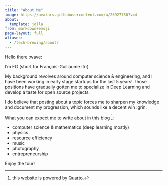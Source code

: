 ```yaml
---
title: "About Me"
image: https://avatars.githubusercontent.com/u/26927750?v=4
about:
  template: jolla
from: markdown+emoji
page-layout: full
aliases:
  - /tech-brewing/about/
---
```


Hello there :wave:

I'm FG (short for François-Guillaume :fr:)

My background revolves around computer science & engineering, and I have been working in early stage startups for the last 5 years! Those positions have gradually gotten me to specialize in Deep Learning and develop a taste for open source projects. 

I do believe that posting about a topic forces me to sharpen my knowledge and document my progression, which sounds like a decent win :grin:

What you can expect me to write about in this blog [^1]:

- computer science & mathematics (deep learning mostly)
- physics
- resource efficiency
- music
- photography
- entrepreneurship

Enjoy the tour!



[^1]:this website is powered by [Quarto](https://github.com/quarto-dev/quarto-cli).
